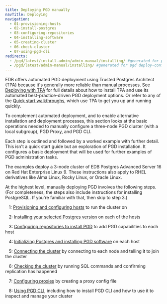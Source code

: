 ```yaml
---
title: Deploying PGD manually
navTitle: Deploying
navigation:
  - 01-provisioning-hosts
  - 02-install-postgres
  - 03-configuring-repositories
  - 04-installing-software
  - 05-creating-cluster
  - 06-check-cluster
  - 07-using-pgd-cli
redirects:
  - /pgd/latest/install-admin/admin-manual/installing/ #generated for pgd deploy-config-planning reorg 
  - /pgd/latest/admin-manual/installing/ #generated for pgd deploy-config-planning reorg 
---
```


EDB offers automated PGD deployment using Trusted Postgres Architect (TPA) because it's generally more reliable than manual processes. 
See [Deploying with TPA](../../deploy-tpa/deploying.mdx) for full details about how to install TPA and use its automated best-practice-driven PGD deployment options.
Or refer to any of the [Quick start walkthroughs](../../../quickstart/), which use TPA to get you up and running quickly.

To complement automated deployment, and to enable alternative installation and deployment processes, this section looks at the basic operations needed to manually configure a three-node PGD cluster (with a local subgroup), PGD Proxy, and PGD CLI.

Each step is outlined and followed by a worked example with further detail. 
This isn't a quick start guide but an exploration of PGD installation. It configures a basic deployment that will be used for further examples of PGD administration tasks.

The examples deploy a 3-node cluster of EDB Postgres Advanced Server 16 on Red Hat Enterprise Linux 9. These instructions also apply to RHEL derivatives like Alma Linux, Rocky Linux, or Oracle Linux.

At the highest level, manually deploying PGD involves the following steps. (For completeness, the steps also include instructions for installing PostgreSQL. If you're familiar with that, then skip to step 3.)

&nbsp;&nbsp;&nbsp;1: [Provisioning and configuring hosts](01-provisioning-hosts) to run the cluster on

&nbsp;&nbsp;&nbsp;2: [Installing your selected Postgres version](02-install-postgres) on each of the hosts

&nbsp;&nbsp;&nbsp;3: [Configuring repositories to install PGD](03-configuring-repositories) to add PGD capabilities to each host

&nbsp;&nbsp;&nbsp;4: [Initializing Postgres and installing PGD software](04-installing-software) on each host

&nbsp;&nbsp;&nbsp;5: [Connecting the cluster](05-creating-cluster) by connecting to each node and telling it to join the cluster

&nbsp;&nbsp;&nbsp;6: [Checking the cluster](06-check-cluster) by running SQL commands and confirming replication has happened

&nbsp;&nbsp;&nbsp;7: [Configuring proxies](07-configure-proxies) by creating a proxy config file

&nbsp;&nbsp;&nbsp;8: [Using PGD CLI](08-using-pgd-cli), including how to install PGD CLI and how to use it to inspect and manage your cluster
